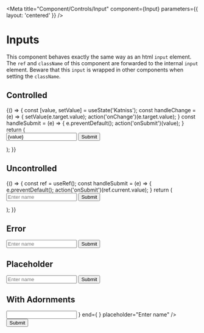 

<Meta title="Component/Controls/Input" 
    component={Input}
    parameters={{
        layout: 'centered'
    }}
/>


# Inputs

This component behaves exactly the same way as an html `input` element. The
`ref` and `className` of this component are forwarded to the internal `input`
element. Beware that this `input` is wrapped in other components when setting
the `className`.

<ArgsTable of={Input} /> 

## Controlled 

<Canvas>
    <Story name="Controlled">
        {() => {
            const [value, setValue] = useState('Katniss');
            const handleChange = (e) => { setValue(e.target.value); action('onChange')(e.target.value); }
            const handleSubmit = (e) => { e.preventDefault(); action('onSubmit')(value); }
            return (
                <form onSubmit={handleSubmit} className="w-96 flex flex-row items-center space-x-2">
                    <Input type="text" value={value} onChange={handleChange} placeholder="Enter name"/>
                    <Button>Submit</Button>
                </form>
            );
        }}
    </Story>
</Canvas>

## Uncontrolled

<Canvas>
    <Story name="Uncontrolled">
        {() => {
            const ref = useRef();
            const handleSubmit = (e) => { e.preventDefault(); action('onSubmit')(ref.current.value); }
            return (
                <form onSubmit={handleSubmit} className="w-96 flex flex-row items-center space-x-2">
                    <Input type="text" ref={ref} defaultValue="Katniss" placeholder="Enter name"/>
                    <Button>Submit</Button>
                </form>
            );
        }}
    </Story>
</Canvas>

## Error

<Canvas>
    <Story name="Error">
        <form className="w-96 flex flex-row items-center space-x-2">
            <Input type="text" error={true} defaultValue="" placeholder="Enter name"/>
            <Button>Submit</Button>
        </form>
    </Story>
</Canvas>

## Placeholder

<Canvas>
    <Story name="Placeholder">
        <form className="w-96 flex flex-row items-center space-x-2">
            <Input type="text" defaultValue="" placeholder="Enter name"/>
            <Button>Submit</Button>
        </form>
    </Story>
</Canvas>


## With Adornments

<Canvas>
    <Story name="Start Adornment">
        <form className="w-96 flex flex-row items-center space-x-2">
            <Input type="text" 
                defaultValue="" 
                start={
                    <SquareIcon className="stroke-1"/>
                }
                end={
                    <CircleIcon className="stroke-1"/>
                } 
                placeholder="Enter name"
            />
            <Button>Submit</Button>
        </form>
    </Story>
</Canvas>
